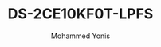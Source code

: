 ---
id: 9
slug: DS-2CE10KF0T-LPFS
title: "DS-2CE10KF0T-LPFS"
desc: "3K ColorVu Smart hybrid light Fixed Mini Bullet Camera"
img: "/src/assets/camera/hikvision/DS-2CE10KF0T-LPFS/DS-2CE10KF0T-LPFS (2).png"
images:
  - "/src/assets/camera/hikvision/DS-2CE10KF0T-LPFS/DS-2CE10KF0T-LPFS (2).png"
  - "/src/assets/camera/hikvision/DS-2CE10KF0T-LPFS/DS-2CE10KF0T-LPFS.png"
alt: "3K ColorVu Smart hybrid light Fixed Mini Bullet Camera"
author: "Mohammed Yonis"
reviewBody: "best service and support"
ratingValue: 5

features:
   - "High quality imaging with 3K, 2960 × 1665 resolution"
   - "24/7 color imaging with F1.0 aperture"
   - "2.8 mm and 3.6 mm fixed focal lens"
   - "Up to 20 m IR distance for bright night imaging"
   - "Up to 20 m white light distance for bright night imaging"
   - "High quality audio with audio over coaxial cable, built-in mic"
   - "One port for four switchable signals (TVI/AHD/CVI/CVBS)"
   - "Water and dust resistant (IP67)"
   - "Smart-Hybrid light, optimize your security with flexible lighting options"
publishedTime: "2023-09-15"
modifiedTime: "2023-10-01"
---